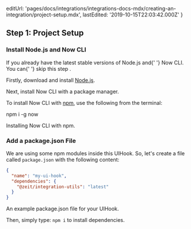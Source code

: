 
  editUrl:
    'pages/docs/integrations/integrations-docs-mdx/creating-an-integration/project-setup.mdx',
  lastEdited: '2019-10-15T22:03:42.000Z'
}

## Step 1: Project Setup

### Install Node.js and Now CLI

<Note>
  If you already have the latest stable versions of Node.js and{' '}
  <GenericLink href="/now">Now CLI</GenericLink>. You can{' '}
  <GenericLink href="#creating-an-integration/step-1-project-setup/add-a-package-json-file">
    skip this step
  </GenericLink>
  .
</Note>

Firstly, download and install [Node.js](https://nodejs.org/en/).

Next, install Now CLI with a package manager.

To install Now CLI with [npm](https://www.npmjs.com/), use the following from the terminal:

<TerminalInput>npm i -g now</TerminalInput>
<Caption>Installing Now CLI with npm.</Caption>

### Add a package.json File

We are using some npm modules inside this UIHook. So, let's create a file called `package.json` with the following content:

```json
{
  "name": "my-ui-hook",
  "dependencies": {
    "@zeit/integration-utils": "latest"
  }
}
```

<Caption>
  An example <InlineCode>package.json</InlineCode> file for your UIHook.
</Caption>

Then, simply type: `npm i` to install dependencies.
